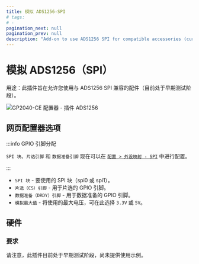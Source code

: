 ```yaml
---
title: 模拟 ADS1256-SPI
# tags:
# -
pagination_next: null
pagination_prev: null
description: "Add-on to use ADS1256 SPI for compatible accessories (currently in early beta)"
---
```


# 模拟 ADS1256（SPI）

用途：此插件旨在允许您使用与 ADS1256 SPI 兼容的配件（目前处于早期测试阶段）。

![GP2040-CE 配置器 - 插件 ADS1256](../assets/images/gpc-add-ons-ads1256-spi.png)

## 网页配置器选项

:::info GPIO 引脚分配

`SPI 块`、`片选引脚` 和 `数据准备引脚` 现在可以在 [`配置 > 外设映射 - SPI`](../web-configurator/menu-pages/03-peripheral-mapping.mdx#spi) 中进行配置。

:::

- `SPI 块` - 要使用的 SPI 块（spi0 或 spi1）。
- `片选（CS）引脚` - 用于片选的 GPIO 引脚。
- `数据准备（DRDY）引脚` - 用于数据准备的 GPIO 引脚。
- `模拟最大值` - 将使用的最大电压，可在此选择 `3.3V` 或 `5V`。

## 硬件

### 要求

请注意，此插件目前处于早期测试阶段，尚未提供使用示例。
